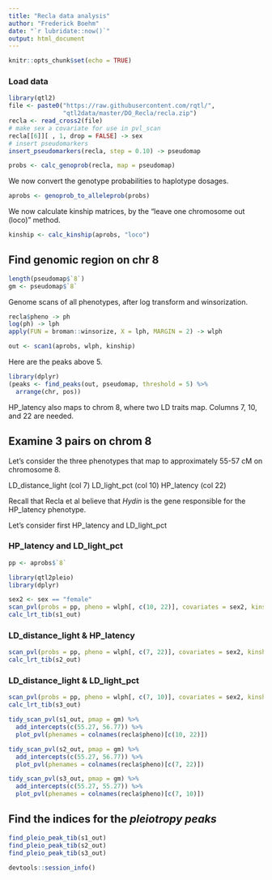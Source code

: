 ```yaml
---
title: "Recla data analysis"
author: "Frederick Boehm"
date: "`r lubridate::now()`"
output: html_document
---
```


```r
knitr::opts_chunk$set(echo = TRUE)
```

### Load data

```r
library(qtl2)
file <- paste0("https://raw.githubusercontent.com/rqtl/",
               "qtl2data/master/DO_Recla/recla.zip")
recla <- read_cross2(file)
# make sex a covariate for use in pvl_scan
recla[[6]][ , 1, drop = FALSE] -> sex
# insert pseudomarkers
insert_pseudomarkers(recla, step = 0.10) -> pseudomap
```

```r
probs <- calc_genoprob(recla, map = pseudomap)
```

We now convert the genotype probabilities to haplotype dosages.

```r
aprobs <- genoprob_to_alleleprob(probs)
```

We now calculate kinship matrices, by the "leave one chromosome out (loco)" method.

```r
kinship <- calc_kinship(aprobs, "loco")
```


## Find genomic region on chr 8

```r
length(pseudomap$`8`)
gm <- pseudomap$`8`
```




Genome scans of all phenotypes, after log transform and winsorization.

```r
recla$pheno -> ph
log(ph) -> lph
apply(FUN = broman::winsorize, X = lph, MARGIN = 2) -> wlph
```

```r
out <- scan1(aprobs, wlph, kinship)
```

Here are the peaks above 5.

```r
library(dplyr)
(peaks <- find_peaks(out, pseudomap, threshold = 5) %>%
  arrange(chr, pos))
```


HP_latency also maps to chrom 8, where two LD traits map. Columns 7, 10, and 22 are needed.



## Examine 3 pairs on chrom 8

Let's consider the three phenotypes that map to approximately 55-57 cM on chromosome 8. 

LD_distance_light (col 7)
LD_light_pct (col 10)
HP_latency (col 22)

Recall that Recla et al believe that *Hydin* is the gene responsible for the HP_latency phenotype.

Let's consider first HP_latency and LD_light_pct

### HP_latency and LD_light_pct


```r
pp <- aprobs$`8`
```

```r
library(qtl2pleio)
library(dplyr)
```

```r
sex2 <- sex == "female"
scan_pvl(probs = pp, pheno = wlph[, c(10, 22)], covariates = sex2, kinship = kinship$`8`, start_snp1 = 650, n_snp = 350) -> s1_out
calc_lrt_tib(s1_out)
```

### LD_distance_light & HP_latency

```r
scan_pvl(probs = pp, pheno = wlph[, c(7, 22)], covariates = sex2, kinship = kinship$`8`, start_snp1 = 1700, n_snp = 500) -> s2_out
calc_lrt_tib(s2_out)
```


### LD_distance_light & LD_light_pct

```r
scan_pvl(probs = pp, pheno = wlph[, c(7, 10)], covariates = sex2, kinship = kinship$`8`, start_snp1 = 1700, n_snp = 500) -> s3_out
calc_lrt_tib(s3_out)
```



```r
tidy_scan_pvl(s1_out, pmap = gm) %>%
  add_intercepts(c(55.27, 56.77)) %>%
  plot_pvl(phenames = colnames(recla$pheno)[c(10, 22)])
```

```r
tidy_scan_pvl(s2_out, pmap = gm) %>%
  add_intercepts(c(55.27, 56.77)) %>%
  plot_pvl(phenames = colnames(recla$pheno)[c(7, 22)])
```

```r
tidy_scan_pvl(s3_out, pmap = gm) %>%
  add_intercepts(c(55.27, 55.27)) %>%
  plot_pvl(phenames = colnames(recla$pheno)[c(7, 10)])
```

## Find the indices for the *pleiotropy peaks*


```r
find_pleio_peak_tib(s1_out)
find_pleio_peak_tib(s2_out)
find_pleio_peak_tib(s3_out)
```


```r
devtools::session_info()
```

